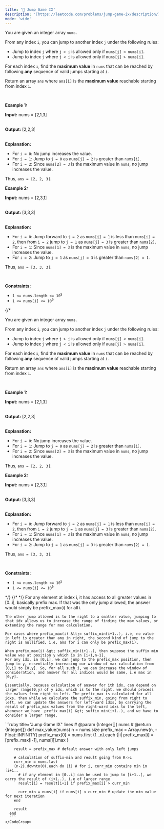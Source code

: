 ```yaml
---
title: '🧀 Jump Game IX'
description: '[https://leetcode.com/problems/jump-game-ix/description/](https://leetcode.com/problems/jump-game-ix/description/)'
mode: 'wide'
---
```

<Tabs>
  <Tab title="Question" icon="circle-question" iconType="regular">
    <Card>
      <p>You are given an integer array <code>nums</code>.</p>  <p>From any index <code>i</code>, you can jump to another index <code>j</code> under the following rules:</p>  <ul>  <li>Jump to index <code>j</code> where <code>j &gt; i</code> is allowed only if <code>nums[j] &lt; nums[i]</code>.</li>  <li>Jump to index <code>j</code> where <code>j &lt; i</code> is allowed only if <code>nums[j] &gt; nums[i]</code>.</li> </ul>  <p>For each index <code>i</code>, find the <strong>maximum</strong> <strong>value</strong> in <code>nums</code> that can be reached by following <strong>any</strong> sequence of valid jumps starting at <code>i</code>.</p>  <p>Return an array <code>ans</code> where <code>ans[i]</code> is the <strong>maximum</strong> <strong>value</strong> reachable starting from index <code>i</code>.</p>  <p>&nbsp;</p> <p><strong class="example">Example 1:</strong></p>  <div class="example-block"> <p><strong>Input:</strong> <span class="example-io">nums = [2,1,3]</span></p>  <p><br/> <strong>Output:</strong> <span class="example-io">[2,2,3]</span></p>  <p><br/> <strong>Explanation:</strong></p>  <ul>  <li>For <code>i = 0</code>: No jump increases the value.</li>  <li>For <code>i = 1</code>: Jump to <code>j = 0</code> as <code>nums[j] = 2</code> is greater than <code>nums[i]</code>.</li>  <li>For <code>i = 2</code>: Since <code>nums[2] = 3</code> is the maximum value in <code>nums</code>, no jump increases the value.</li> </ul>  <p>Thus, <code>ans = [2, 2, 3]</code>.</p>  <ul> </ul> </div>  <p><strong class="example">Example 2:</strong></p>  <div class="example-block"> <p><strong>Input:</strong> <span class="example-io">nums = [2,3,1]</span></p>  <p><br/> <strong>Output:</strong> <span class="example-io">[3,3,3]</span></p>  <p><br/> <strong>Explanation:</strong></p>  <ul>  <li>For <code>i = 0</code>: Jump forward to <code>j = 2</code> as <code>nums[j] = 1</code> is less than <code>nums[i] = 2</code>, then from <code>i = 2</code> jump to <code>j = 1</code> as <code>nums[j] = 3</code> is greater than <code>nums[2]</code>.</li>  <li>For <code>i = 1</code>: Since <code>nums[1] = 3</code> is the maximum value in <code>nums</code>, no jump increases the value.</li>  <li>For <code>i = 2</code>: Jump to <code>j = 1</code> as <code>nums[j] = 3</code> is greater than <code>nums[2] = 1</code>.</li> </ul>  <p>Thus, <code>ans = [3, 3, 3]</code>.</p> </div>  <p>&nbsp;</p> <p><strong>Constraints:</strong></p>  <ul>  <li><code>1 &lt;= nums.length &lt;= 10<sup>5</sup></code></li>  <li><code>1 &lt;= nums[i] &lt;= 10<sup>9</sup>​​​​​​​</code></li> </ul>
    </Card>
    {/* <p>You are given an integer array <code>nums</code>.</p>  <p>From any index <code>i</code>, you can jump to another index <code>j</code> under the following rules:</p>  <ul>  <li>Jump to index <code>j</code> where <code>j &gt; i</code> is allowed only if <code>nums[j] &lt; nums[i]</code>.</li>  <li>Jump to index <code>j</code> where <code>j &lt; i</code> is allowed only if <code>nums[j] &gt; nums[i]</code>.</li> </ul>  <p>For each index <code>i</code>, find the <strong>maximum</strong> <strong>value</strong> in <code>nums</code> that can be reached by following <strong>any</strong> sequence of valid jumps starting at <code>i</code>.</p>  <p>Return an array <code>ans</code> where <code>ans[i]</code> is the <strong>maximum</strong> <strong>value</strong> reachable starting from index <code>i</code>.</p>  <p>&nbsp;</p> <p><strong class="example">Example 1:</strong></p>  <div class="example-block"> <p><strong>Input:</strong> <span class="example-io">nums = [2,1,3]</span></p>  <p><br/> <strong>Output:</strong> <span class="example-io">[2,2,3]</span></p>  <p><br/> <strong>Explanation:</strong></p>  <ul>  <li>For <code>i = 0</code>: No jump increases the value.</li>  <li>For <code>i = 1</code>: Jump to <code>j = 0</code> as <code>nums[j] = 2</code> is greater than <code>nums[i]</code>.</li>  <li>For <code>i = 2</code>: Since <code>nums[2] = 3</code> is the maximum value in <code>nums</code>, no jump increases the value.</li> </ul>  <p>Thus, <code>ans = [2, 2, 3]</code>.</p>  <ul> </ul> </div>  <p><strong class="example">Example 2:</strong></p>  <div class="example-block"> <p><strong>Input:</strong> <span class="example-io">nums = [2,3,1]</span></p>  <p><br/> <strong>Output:</strong> <span class="example-io">[3,3,3]</span></p>  <p><br/> <strong>Explanation:</strong></p>  <ul>  <li>For <code>i = 0</code>: Jump forward to <code>j = 2</code> as <code>nums[j] = 1</code> is less than <code>nums[i] = 2</code>, then from <code>i = 2</code> jump to <code>j = 1</code> as <code>nums[j] = 3</code> is greater than <code>nums[2]</code>.</li>  <li>For <code>i = 1</code>: Since <code>nums[1] = 3</code> is the maximum value in <code>nums</code>, no jump increases the value.</li>  <li>For <code>i = 2</code>: Jump to <code>j = 1</code> as <code>nums[j] = 3</code> is greater than <code>nums[2] = 1</code>.</li> </ul>  <p>Thus, <code>ans = [3, 3, 3]</code>.</p> </div>  <p>&nbsp;</p> <p><strong>Constraints:</strong></p>  <ul>  <li><code>1 &lt;= nums.length &lt;= 10<sup>5</sup></code></li>  <li><code>1 &lt;= nums[i] &lt;= 10<sup>9</sup>​​​​​​​</code></li> </ul> */}
  </Tab>
  <Tab title="Solution" icon="lightbulb" iconType="regular" >
    <Card>
    {/* <Icon icon="clipboard"/> */}
    For any element at index i, it has access to all greater values in [0..i], basically prefix max. If that was the only jump allowed,
    the answer would simply be prefix_max(i) for all i.

    The other jump allowed is to the right to a smaller value, jumping to that idx allows us to increase the range of finding the max values, or extending the range for max calculation.

    For cases where prefix_max(i) &lt;= suffix_min(i+1..), i.e, no value in left is greater than any in right, the second kind of jump to the right is nullified, i.e, ans for i can only be prefix_max(i).

    When prefix_max(i) &gt; suffix_min(i+1..), then suppose the suffix min value was at position y which is in [i+1,n-1].
    For any idx, in [0,i], we can jump to the prefix_max position, then jump to y, essentially increasing our window of max calculation from [0,i] to [0,y]. So, for all such i, we can increase the window of consideration, and answer for all indices would be same, i.e max in [0,y].

    Essentially, because calculation of answer for ith idx, can depend on larger range(0,y) of y idx, which is to the right, we should process the values from right to left. The prefix_max is calculated for all idxs, then while we calculate the suffix_min, going from right to left, we can update the answers for left-ward idxs, by carrying the result of prefix_max values from the right-ward idxs to the left, whenever we have  prefix_max(i) &gt; suffix_min(i+1..), and we have to consider a larger range.
  </Card>
  <Expandable title="code">
     <CodeGroup dropdown>
      ```ruby title="Jump Game IX" lines
      # @param {Integer[]} nums
      # @return {Integer[]}
      def max_value(nums)
        n = nums.size
        prefix_max = Array.new(n, -Float::INFINITY)
        prefix_max[0] = nums.first
        (1...n).each {|i| prefix_max[i] = [prefix_max[i-1], nums[i]].max }

        result = prefix_max # default answer with only left jumps

        # calculation of suffix-min and result going from R->L
        curr_min = nums.last
        (n-2).downto(0).each do |i| # for i, curr_min contains min in [i+1..
          # if any element in [0..i] can be used to jump to [i+1..], we carry the result of (i+1..), i.e of larger range
          result[i] = result[i+1] if prefix_max[i] > curr_min

          curr_min = nums[i] if nums[i] < curr_min # update the min value for next iteration
        end

        result
      end
      ```
    </CodeGroup>
  </Expandable>
  </Tab>
</Tabs>